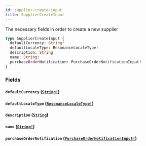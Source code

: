 ```yaml
---
id: supplier-create-input
title: SupplierCreateInput
---
```


The necessary fields in order to create a new supplier

```graphql
type SupplierCreateInput {
  defaultCurrency: String!
  defaultLocaleType: ResonanceLocaleType!
  description: String
  name: String!
  purchaseOrderNotification: PurchaseOrderNotificationInput!
}
```

### Fields

#### `defaultCurrency` ([`String!`](/developers/supplier-apis/supply-api/graphql/reference/scalars/string))

#### `defaultLocaleType` ([`ResonanceLocaleType!`](/developers/supplier-apis/supply-api/graphql/reference/enums/resonance-locale-type))

#### `description` ([`String`](/developers/supplier-apis/supply-api/graphql/reference/scalars/string))

#### `name` ([`String!`](/developers/supplier-apis/supply-api/graphql/reference/scalars/string))

#### `purchaseOrderNotification` ([`PurchaseOrderNotificationInput!`](/developers/supplier-apis/supply-api/graphql/reference/inputs/purchase-order-notification-input))
